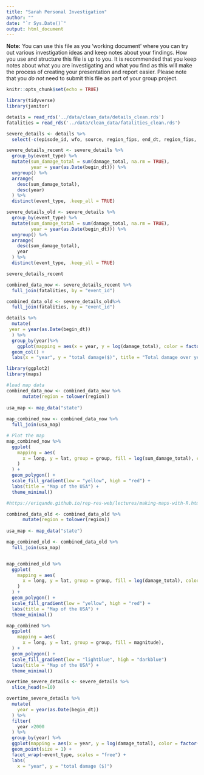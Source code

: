 ```yaml
---
title: "Sarah Personal Investigation"
author: ""
date: "`r Sys.Date()`"
output: html_document
---
```


**Note:** You can use this file as you 'working document' where you can try out various investigation ideas and keep notes about your findings. How you use and structure this file is up to you. It is recommended that you keep notes about what you are investigating and what you find as this will make the process of creating your presentation and report easier. Please note that you _do not_ need to submit this file as part of your group project.

```r
knitr::opts_chunk$set(echo = TRUE)
```

```r
library(tidyverse)
library(janitor)
```

```r
details = read_rds('../data/clean_data/details_clean.rds')
fatalities = read_rds('../data/clean_data/fatalities_clean.rds')
```



```r
severe_details <- details %>%
  select(-c(episode_id, wfo, source, region_fips, end_dt, region_fips, cz_type, cz_fips, cz_name, cz_timezone, injuries_direct, injuries_indirect, deaths_direct, deaths_indirect, flood_cause, category, tor_f_scale, tor_length, tor_width, tor_other_wfo, tor_other_cz_state, tor_other_cz_fips, tor_other_cz_name, begin_azimuth, end_azimuth, begin_lon, begin_lat, end_lon, end_lat, duration, magnitude_type, begin_range, begin_location, end_range)) 

severe_details_recent <- severe_details %>%
  group_by(event_type) %>%
  mutate(sum_damage_total = sum(damage_total, na.rm = TRUE),
         year = year(as.Date(begin_dt))) %>%
  ungroup() %>%
  arrange(
    desc(sum_damage_total),
    desc(year)
  ) %>%
  distinct(event_type, .keep_all = TRUE) 

severe_details_old <- severe_details %>%
  group_by(event_type) %>%
  mutate(sum_damage_total = sum(damage_total, na.rm = TRUE),
         year = year(as.Date(begin_dt))) %>%
  ungroup() %>%
  arrange(
    desc(sum_damage_total),
    year
  ) %>%
  distinct(event_type, .keep_all = TRUE) 

severe_details_recent

```


```r
combined_data_now <- severe_details_recent %>%
  full_join(fatalities, by = "event_id")

combined_data_old <- severe_details_old%>%
  full_join(fatalities, by = "event_id")
```



```r
details %>%
  mutate(
 year = year(as.Date(begin_dt))
  ) %>%
  group_by(year)%>%
    ggplot(mapping = aes(x = year, y = log(damage_total), color = factor(event_type))) + 
  geom_col() + 
  labs(x = "year", y = "total damage($)", title = "Total damage over years")

```


```r
library(ggplot2)
library(maps)

#load map data
combined_data_now <- combined_data_now %>% 
      mutate(region = tolower(region))
             
usa_map <- map_data("state")     
             
map_combined_now <- combined_data_now %>% 
  full_join(usa_map)

# Plot the map
map_combined_now %>% 
  ggplot(
    mapping = aes(
      x = long, y = lat, group = group, fill = log(sum_damage_total), color = "black"
    )
  ) +
  geom_polygon() +
  scale_fill_gradient(low = "yellow", high = "red") + 
  labs(title = "Map of the USA") +
  theme_minimal()

#https://eriqande.github.io/rep-res-web/lectures/making-maps-with-R.html
```

```r

combined_data_old <- combined_data_old %>% 
      mutate(region = tolower(region))
             
usa_map <- map_data("state")     

map_combined_old <- combined_data_old %>% 
  full_join(usa_map)


map_combined_old %>% 
  ggplot(
    mapping = aes(
      x = long, y = lat, group = group, fill = log(damage_total), color = "black"
    )
  ) +
  geom_polygon() +
  scale_fill_gradient(low = "yellow", high = "red") + 
  labs(title = "Map of the USA") +
  theme_minimal()
```


```r
map_combined %>% 
  ggplot(
    mapping = aes(
      x = long, y = lat, group = group, fill = magnitude),
  ) +
  geom_polygon() +
  scale_fill_gradient(low = "lightblue", high = "darkblue")
  labs(title = "Map of the USA") +
  theme_minimal()

```

```r
overtime_severe_details <- severe_details %>%
  slice_head(n=10)

overtime_severe_details %>%
  mutate(
    year = year(as.Date(begin_dt))
  ) %>%
  filter(
    year >2000
  ) %>%
  group_by(year) %>%
  ggplot(mapping = aes(x = year, y = log(damage_total), color = factor(event_type))) +
  geom_point(size = 1) +
  facet_wrap(~event_type, scales = "free") + 
  labs(
    x = "year", y = "total damage ($)")
```